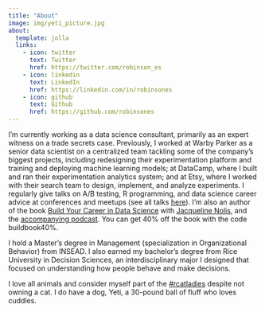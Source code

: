 ```yaml
---
title: "About"
image: img/yeti_picture.jpg
about:
  template: jolla
  links:
    - icon: twitter
      text: Twitter
      href: https://twitter.com/robinson_es
    - icon: linkedin
      text: LinkedIn
      href: https://linkedin.com/in/robinsones
    - icon: github
      text: Github
      href: https://github.com/robinsones
---
```


I'm currently working as a data science consultant, primarily as an expert witness on a trade secrets case. Previously, I worked at Warby Parker as a senior data scientist on a centralized team tackling some of the company's biggest projects, including redesigning their experimentation platform and training and deploying machine learning models; at DataCamp, where I built and ran their experimentation analytics system; and at Etsy, where I worked with their search team to design, implement, and analyze experiments. I regularly give talks on A/B testing, R programming, and data science career advice at conferences and meetups (see all talks [here](https://hookedondata.org/speaking/)). I'm also an author of the book [Build Your Career in Data Science](https://www.manning.com/books/build-your-career-in-data-science?a_aid=buildcareer&a_bid=76784b6a) with [Jacqueline Nolis](https://jnolis.com/), and the [accompanying podcast](podcast.bestbook.cool). You can get 40% off the book with the code buildbook40%.

I hold a Master's degree in Management (specialization in Organizational Behavior) from INSEAD. I also earned my bachelor's degree from Rice University in Decision Sciences, an interdisciplinary major I designed that focused on understanding how people behave and make decisions.

I love all animals and consider myself part of the [#rcatladies](https://twitter.com/hashtag/rcatladies) despite not owning a cat. I do have a dog, Yeti, a 30-pound ball of fluff who loves cuddles.

